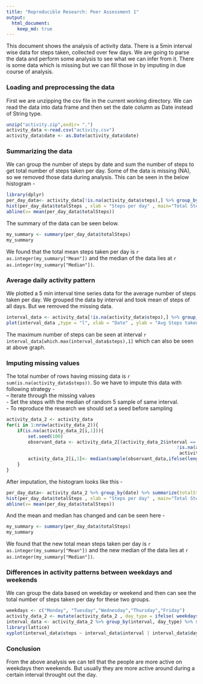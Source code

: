 ```yaml
---
title: "Reproducible Research: Peer Assessment 1"
output: 
  html_document:
    keep_md: true
---
```

This document shows the analysis of activity data. There is a 5min interval wise data for steps taken, collected over few days. We are going to parse the data and perform some analysis to see what we can infer from it. There is some data which is missing but we can fill those in by imputing in due course of analysis. 

### Loading and preprocessing the data
First we are unzipping the csv file in the current working directory. We can read the data into data frame and then set the date column as Date instead of String type.
```r
unzip("activity.zip",exdir= ".")
activity_data <-read.csv("activity.csv")
activity_data$date <- as.Date(activity_data$date)
```


### Summarizing the data
We can group the number of steps by date and sum the number of steps to get total number of steps taken per day. Some of the data is missing (NA), so we removed those data during analysis. This can be seen in the below histogram -

```r
library(dplyr)
per_day_data<- activity_data[!is.na(activity_data$steps),] %>% group_by(date) %>% summarize(totalSteps = sum(steps, na.rm = TRUE))
hist(per_day_data$totalSteps , xlab = "Steps per day" , main="Total Steps taken per day")
abline(v= mean(per_day_data$totalSteps))
```

The summary of the data can be seen below.

```r
my_summary <- summary(per_day_data$totalSteps)
my_summary
```

We found that the total mean steps taken per day is `r as.integer(my_summary["Mean"])` and the median of the data lies at `r as.integer(my_summary["Median"])`.

### Average daily activity pattern
We plotted a 5 min interval time series data for the average number of steps taken per day. We grouped the data by interval and took mean of steps of all days. But we removed the missing data.
```r
interval_data <- activity_data[!is.na(activity_data$steps),] %>% group_by(interval) %>% summarize(steps = mean(steps, na.rm = TRUE))
plot(interval_data ,type = "l", xlab = "Date" , ylab = "Avg Steps taken All days" , main = "Average Steps Taken Per Day in 5 min interval"  )
```

The maximum number of steps can be seen at interval `r interval_data[which.max(interval_data$steps),1]` which can also be seen at above graph.

### Imputing missing values
The total number of rows having missing data is `r sum(is.na(activity_data$steps))`. So we have to impute this data with following strategy -  
    -- Iterate through the missing values  
    - Set the steps with the median of random 5 sample of same interval.  
    - To reproduce the research we should set a seed before sampling  
```r
activity_data_2 <- activity_data
for(i in 1:nrow(activity_data_2)){
    if(is.na(activity_data_2[i,1])){
        set.seed(100)
        observant_data <- activity_data_2[(activity_data_2$interval == activity_data_2[i,3] & 
                                                               !is.na(activity_data_2$steps) &
                                                                activity_data_2$steps != 0 ),1]
        activity_data_2[i,1]<- median(sample(observant_data,ifelse(length(observant_data) >=5 , 5 ,length(observant_data))), na.rm = TRUE)
    }
}
```

After imputation, the histogram looks like this -
```r
per_day_data<- activity_data_2 %>% group_by(date) %>% summarize(totalSteps = sum(steps, na.rm = TRUE))
hist(per_day_data$totalSteps , xlab = "Steps per day" , main="Total Steps taken per day")
abline(v= mean(per_day_data$totalSteps))
```

And the mean and median has changed and can be seen here -  
```r
my_summary <- summary(per_day_data$totalSteps)
my_summary
```

We found that the new total mean steps taken per day is `r as.integer(my_summary["Mean"])` and the new median of the data lies at `r as.integer(my_summary["Median"])`.


### Differences in activity patterns between weekdays and weekends
We can group the data based on weekday or weekend and then can see the total number of steps taken per day for these two groups.

```r
weekdays <- c("Monday", "Tuesday","Wednesday","Thursday","Friday")
activity_data_2 <- mutate(activity_data_2 , day_type = ifelse( weekdays(activity_data_2$date) %in% weekdays , "weekday","weekend" ) )
interval_data <- activity_data_2 %>% group_by(interval, day_type) %>% summarize(steps = mean(steps, na.rm = TRUE))
library(lattice)
xyplot(interval_data$steps ~ interval_data$interval | interval_data$day_type, main="Average Steps per Day by Interval", xlab="Interval", ylab="Number of Steps", layout=c(1,2), type="l")
```

### Conclusion
From the above analysis we can tell that the people are more active on weekdays then weekends. But usually they are more active around during a certain interval throught out the day.

